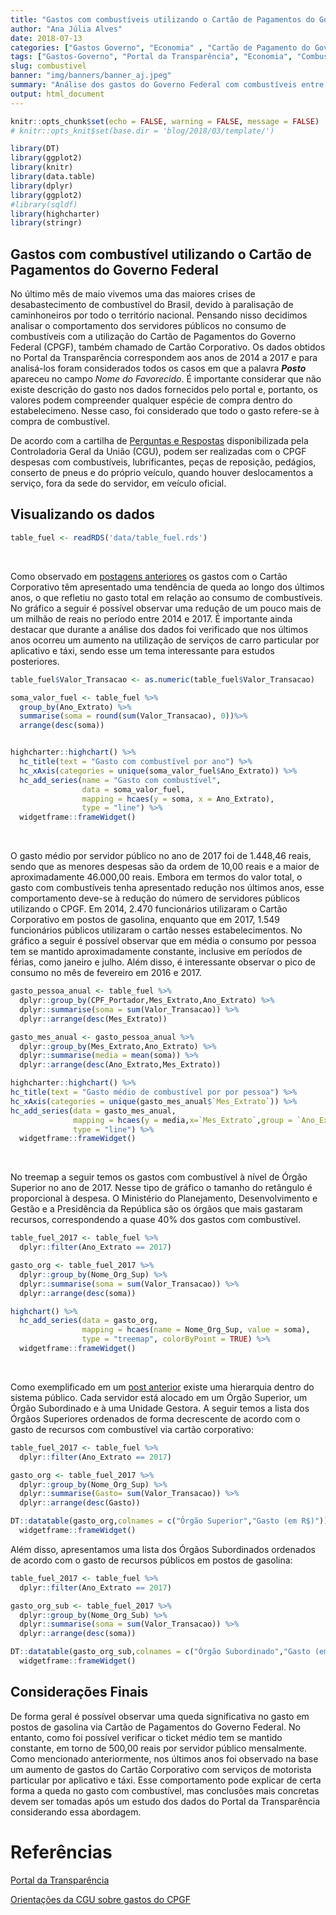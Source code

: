 ```yaml
---
title: "Gastos com combustíveis utilizando o Cartão de Pagamentos do Governo Federal"
author: "Ana Júlia Alves"
date: 2018-07-13
categories: ["Gastos Governo", "Economia" , "Cartão de Pagamento do Governo Federal" , "Combustível"]
tags: ["Gastos-Governo", "Portal da Transparência", "Economia", "Combustível"]
slug: combustivel
banner: "img/banners/banner_aj.jpeg"
summary: "Análise dos gastos do Governo Federal com combustíveis entre os anos de 2014 a 2017"
output: html_document
---
```


```r
knitr::opts_chunk$set(echo = FALSE, warning = FALSE, message = FALSE)
# knitr::opts_knit$set(base.dir = 'blog/2018/03/template/')
```

```r
library(DT)
library(ggplot2)
library(knitr)
library(data.table)
library(dplyr)
library(ggplot2)
#library(sqldf)
library(highcharter)
library(stringr)
```

## Gastos com combustível utilizando o Cartão de Pagamentos do Governo Federal

No último mês de maio vivemos uma das maiores crises de desabastecimento de 
combustível do Brasil, devido à paralisação de caminhoneiros por todo o território 
nacional. Pensando nisso decidimos analisar o comportamento dos servidores públicos 
no consumo de combustíveis com a utilização do Cartão de Pagamentos do Governo Federal 
(CPGF), também chamado de Cartão Corporativo. Os dados obtidos no Portal da 
Transparência correspondem aos anos de 2014 a 2017 e para analisá-los foram 
considerados todos os casos em que a palavra **_Posto_** apareceu no campo 
_Nome do Favorecido_. É importante considerar que não existe descrição do 
gasto nos dados fornecidos pelo portal e, portanto, os valores podem compreender 
qualquer espécie de compra dentro do estabelecimeno. Nesse caso, foi 
considerado que todo o gasto refere-se à compra de combustível. 

De acordo com a cartilha de [Perguntas e Respostas](https://www.cgu.gov.br/Publicacoes/orientacoes-aos-gestores/arquivos/suprimento-de-fundos-e-cartao-de-pagamento.pdf/#)
disponibilizada pela Controladoria Geral da União (CGU), podem ser realizadas 
com o CPGF despesas com combustíveis, lubrificantes, peças de reposição, 
pedágios, conserto de pneus e do próprio veículo, quando houver deslocamentos a 
serviço, fora da sede do servidor, em veículo oficial. 

## Visualizando os dados


```r
table_fuel <- readRDS('data/table_fuel.rds')
```    
<br>


Como observado em [postagens anteriores](https://stats4good.github.io/veraz/post/2018/05/2018-05-25-cartao_corporativo/#) 
os gastos com o Cartão Corporativo têm apresentado uma tendência de queda ao 
longo dos últimos anos, o que refletiu no gasto total em relação ao consumo de 
combustíveis. No gráfico a seguir é possível observar uma redução de um pouco mais 
de um milhão de reais no período entre 2014 e 2017. É importante ainda destacar que 
durante a análise dos dados foi verificado que nos últimos anos ocorreu um aumento 
na utilização de serviços de carro particular por aplicativo e táxi, sendo esse um 
tema interessante para estudos posteriores.


```r
table_fuel$Valor_Transacao <- as.numeric(table_fuel$Valor_Transacao)

soma_valor_fuel <- table_fuel %>%
  group_by(Ano_Extrato) %>%
  summarise(soma = round(sum(Valor_Transacao), 0))%>% 
  arrange(desc(soma))


highcharter::highchart() %>%
  hc_title(text = "Gasto com combustível por ano") %>%
  hc_xAxis(categories = unique(soma_valor_fuel$Ano_Extrato)) %>%
  hc_add_series(name = "Gasto com combustível",
                data = soma_valor_fuel,
                mapping = hcaes(y = soma, x = Ano_Extrato),
                type = "line") %>% 
  widgetframe::frameWidget()
```
<br>

O gasto médio por servidor público no ano de 2017 foi de 1.448,46 reais, sendo 
que as menores despesas são da ordem de 10,00 reais e a maior de aproximadamente 
46.000,00 reais. Embora em termos do valor total, o gasto com combustíveis tenha 
apresentado redução nos últimos anos, esse comportamento deve-se à redução do 
número de servidores públicos utilizando o CPGF.
Em 2014, 2.470 funcionários utilizaram o Cartão Corporativo em postos de gasolina, 
enquanto que em 2017, 1.549 funcionários públicos utilizaram o cartão nesses 
estabelecimentos. No gráfico a seguir é possível observar que em média o consumo 
por pessoa tem se mantido aproximadamente constante, inclusive em períodos de 
férias, como janeiro e julho. Além disso, é interessante observar o pico de 
consumo no mês de fevereiro em 2016 e 2017.

```r
gasto_pessoa_anual <- table_fuel %>%
  dplyr::group_by(CPF_Portador,Mes_Extrato,Ano_Extrato) %>%
  dplyr::summarise(soma = sum(Valor_Transacao)) %>% 
  dplyr::arrange(desc(Mes_Extrato))  

gasto_mes_anual <- gasto_pessoa_anual %>%
  dplyr::group_by(Mes_Extrato,Ano_Extrato) %>%
  dplyr::summarise(media = mean(soma)) %>%
  dplyr::arrange(desc(Ano_Extrato,Mes_Extrato))  

highcharter::highchart() %>%
hc_title(text = "Gasto médio de combustível por por pessoa") %>%
hc_xAxis(categories = unique(gasto_mes_anual$`Mes_Extrato`)) %>%
hc_add_series(data = gasto_mes_anual,
              mapping = hcaes(y = media,x=`Mes_Extrato`,group = `Ano_Extrato`),
              type = "line") %>% 
  widgetframe::frameWidget()
```
<br>

No treemap a seguir temos os gastos com combustível à nível de Órgão Superior 
no ano de 2017. Nesse tipo de gráfico o tamanho do retângulo é proporcional à 
despesa. O Ministério do Planejamento, Desenvolvimento e Gestão e a Presidência 
da República são os órgãos que mais gastaram recursos, correspondendo a quase 40% 
dos gastos com combustível. 

```r
table_fuel_2017 <- table_fuel %>% 
  dplyr::filter(Ano_Extrato == 2017)

gasto_org <- table_fuel_2017 %>%
  dplyr::group_by(Nome_Org_Sup) %>%
  dplyr::summarise(soma = sum(Valor_Transacao)) %>% 
  dplyr::arrange(desc(soma))   

highchart() %>% 
  hc_add_series(data = gasto_org, 
                mapping = hcaes(name = Nome_Org_Sup, value = soma),
                type = "treemap", colorByPoint = TRUE) %>% 
  widgetframe::frameWidget()
```
<br>

Como exemplificado em um [post anterior](https://stats4good.github.io/veraz/post/2018/06/2018-06-29-cpgf_alimentacao/#) 
existe uma hierarquia dentro do sistema público. Cada servidor está alocado em 
um Órgão Superior, um Órgão Subordinado e à uma Unidade Gestora. A seguir temos 
a lista dos Órgãos Superiores ordenados de forma decrescente de acordo com o 
gasto de recursos com combustível via cartão corporativo:

```r
table_fuel_2017 <- table_fuel %>% 
  dplyr::filter(Ano_Extrato == 2017)

gasto_org <- table_fuel_2017 %>%
  dplyr::group_by(Nome_Org_Sup) %>%
  dplyr::summarise(Gasto= sum(Valor_Transacao)) %>% 
  dplyr::arrange(desc(Gasto)) 

DT::datatable(gasto_org,colnames = c("Órgão Superior","Gasto (em R$)")) %>% 
  widgetframe::frameWidget()
```

Além disso, apresentamos uma lista dos Órgãos Subordinados ordenados de acordo 
com o gasto de  recursos públicos em postos de gasolina:


```r
table_fuel_2017 <- table_fuel %>% 
  dplyr::filter(Ano_Extrato == 2017)

gasto_org_sub <- table_fuel_2017 %>%
  dplyr::group_by(Nome_Org_Sub) %>%
  dplyr::summarise(soma = sum(Valor_Transacao)) %>% 
  dplyr::arrange(desc(soma))   

DT::datatable(gasto_org_sub,colnames = c("Órgão Subordinado","Gasto (em R$)")) %>% 
  widgetframe::frameWidget()
```


## Considerações Finais

De forma geral é possível observar uma queda significativa no gasto em postos de 
gasolina via Cartão de Pagamentos do Governo Federal. No entanto, como foi possível 
verificar o ticket médio tem se mantido constante, em torno de 500,00 reais por 
servidor público mensalmente. Como mencionado anteriormente, nos últimos anos foi 
observado na base um aumento de gastos do Cartão Corporativo com serviços de motorista 
particular por aplicativo e táxi. Esse comportamento pode explicar de certa forma a 
queda no gasto com combustível, mas conclusões mais concretas devem ser tomadas após 
um estudo dos dados do Portal da Transparência considerando essa abordagem.

# Referências

[Portal da Transparência](http://www.portaltransparencia.gov.br/)

[Orientações da CGU sobre gastos do CPGF](https://www.cgu.gov.br/Publicacoes/orientacoes-aos-gestores/arquivos/suprimento-de-fundos-e-cartao-de-pagamento.pdf/)